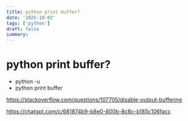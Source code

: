 ```yaml
---
title: python print buffer?
date: '2025-10-02'
tags: ['python']
draft: false
summary:
---
```


# python print buffer?

* python -u
* python print buffer

https://stackoverflow.com/questions/107705/disable-output-buffering

https://chatgpt.com/c/681874b9-b8e0-800b-8c8c-b185c106facc
